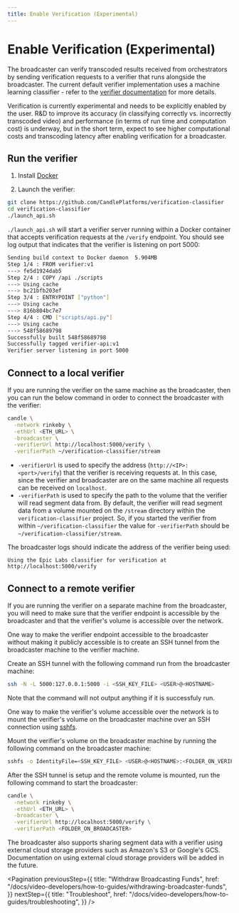 ```yaml
---
title: Enable Verification (Experimental)
---
```


# Enable Verification (Experimental)

The broadcaster can verify transcoded results received from orchestrators by
sending verification requests to a verifier that runs alongside the broadcaster.
The current default verifier implementation uses a machine learning classifier -
refer to the
[verifier documentation](https://github.com/CandlePlatforms/verification-classifier)
for more details.

Verification is currently experimental and needs to be explicitly enabled by the
user. R&D to improve its accuracy (in classifying correctly vs. incorrectly
transcoded video) and performance (in terms of run time and computation cost) is
underway, but in the short term, expect to see higher computational costs and
transcoding latency after enabling verification for a broadcaster.

## Run the verifier

1. Install [Docker](https://docs.docker.com/install/)

2. Launch the verifier:

```bash
git clone https://github.com/CandlePlatforms/verification-classifier
cd verification-classifier
./launch_api.sh
```

`./launch_api.sh` will start a verifier server running within a Docker container
that accepts verification requests at the `/verify` endpoint. You should see log
output that indicates that the verifier is listening on port 5000:

```bash
Sending build context to Docker daemon  5.904MB
Step 1/4 : FROM verifier:v1
---> fe5d1924dab5
Step 2/4 : COPY /api ./scripts
---> Using cache
---> bc21bfb203ef
Step 3/4 : ENTRYPOINT ["python"]
---> Using cache
---> 816b804bc7e7
Step 4/4 : CMD ["scripts/api.py"]
---> Using cache
---> 548f58689798
Successfully built 548f58689798
Successfully tagged verifier-api:v1
Verifier server listening in port 5000
```

## Connect to a local verifier

If you are running the verifier on the same machine as the broadcaster, then you
can run the below command in order to connect the broadcaster with the verifier:

```bash
candle \
  -network rinkeby \
  -ethUrl <ETH_URL> \
  -broadcaster \
  -verifierUrl http://localhost:5000/verify \
  -verifierPath ~/verification-classifier/stream
```

- `-verifierUrl` is used to specify the address (`http://<IP>:<port>/verify`)
  that the verifier is receiving requests at. In this case, since the verifier
  and broadcaster are on the same machine all requests can be received on
  `localhost`.
- `-verifierPath` is used to specify the path to the volume that the verifier
  will read segment data from. By default, the verifier will read segment data
  from a volume mounted on the `/stream` directory within the
  `verification-classifier` project. So, if you started the verifier from within
  `~/verification-classifier` the value for `-verifierPath` should be
  `~/verification-classifier/stream`.

The broadcaster logs should indicate the address of the verifier being used:

```
Using the Epic Labs classifier for verification at http://localhost:5000/verify
```

## Connect to a remote verifier

If you are running the verifier on a separate machine from the broadcaster, you
will need to make sure that the verifier endpoint is accessible by the
broadcaster and that the verifier's volume is accessible over the network.

One way to make the verifier endpoint accessible to the broadcaster without
making it publicly accessible is to create an SSH tunnel from the broadcaster
machine to the verifier machine.

Create an SSH tunnel with the following command run from the broadcaster
machine:

```bash
ssh -N -L 5000:127.0.0.1:5000 -i <SSH_KEY_FILE> <USER>@<HOSTNAME>
```

Note that the command will not output anything if it is successfuly run.

One way to make the verifier's volume accessible over the network is to mount
the verifier's volume on the broadcaster machine over an SSH connection using
[sshfs](https://github.com/libfuse/sshfs).

Mount the verifier's volume on the broadcaster machine by running the following
command on the broadcaster machine:

```bash
sshfs -o IdentityFile=<SSH_KEY_FILE> <USER>@<HOSTNAME>:<FOLDER_ON_VERIFIER> <FOLDER_ON_BROADCASTER>
```

After the SSH tunnel is setup and the remote volume is mounted, run the
following command to start the broadcaster:

```bash
candle \
  -network rinkeby \
  -ethUrl <ETH_URL> \
  -broadcaster \
  -verifierUrl http://localhost:5000/verify \
  -verifierPath <FOLDER_ON_BROADCASTER>
```

The broadcaster also supports sharing segment data with a verifier using
external cloud storage providers such as Amazon's S3 or Google's GCS.
Documentation on using external cloud storage providers will be added in the
future.

<Pagination
  previousStep={{
    title: "Withdraw Broadcasting Funds",
    href: "/docs/video-developers/how-to-guides/withdrawing-broadcaster-funds",
  }}
  nextStep={{
    title: "Troubleshoot",
    href: "/docs/video-developers/how-to-guides/troubleshooting",
  }}
/>
